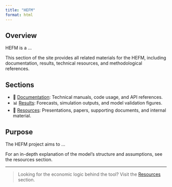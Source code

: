 ```yaml
---
title: "HEFM"
format: html
---
```


## Overview

HEFM is a ...

This section of the site provides all related materials for the HEFM, including documentation, results, technical resources, and methodological references.

## Sections

- 📄 [Documentation](./documentation/index.qmd): Technical manuals, code usage, and API references.  
- 📊 [Results](./results/index.qmd): Forecasts, simulation outputs, and model validation figures.  
- 📁 [Resources](./resources/index.qmd): Presentations, papers, supporting documents, and internal material.  

## Purpose

The HEFM project aims to ...

For an in-depth explanation of the model’s structure and assumptions, see the resources section.

---

> Looking for the economic logic behind the tool? Visit the [Resources](./resources/index.qmd) section.
